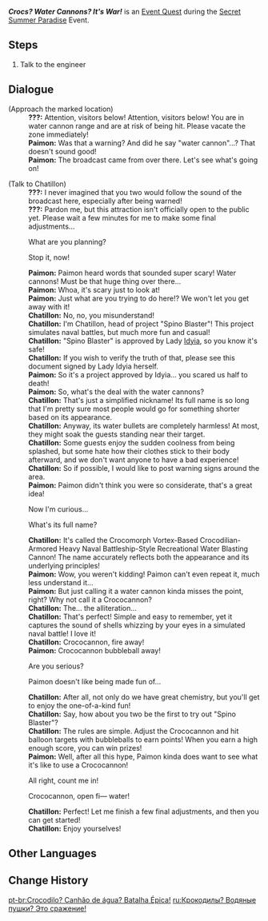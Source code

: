 {{Quest Infobox
|id            = 73527
|image         = Event Quest Crocs Water Cannons It's War.png
|type          = World
|event_name    = Secret Summer Paradise
|requirement   = 
* Complete [[Fairground Gathering, Summer Lights Illuminated]]
|characters    = Chatillon; Paimon; Traveler
|startLocation = [[Veluriyam Mirage]]
|region        = 
|area          = Veluriyam Mirage
|subarea       = Silver Bottle Courtyard
|next          = 
|rewards       = Mora*10,000;Adventurer's Experience*4
|otherRewards  = 
* Unlocks the [[Secret Summer Paradise/Spino Blaster|Spino Blaster]] subevent.
}}
'''''Crocs? Water Cannons? It's War!''''' is an [[Event Quest]] during the [[Secret Summer Paradise]] Event.

==Steps==
# Talk to the engineer

==Dialogue==
{{Quest Description|After stumbling into a "dangerous area," you and Paimon run into a special engineer who's tinkering with a promising contraption...}}
{{Dialogue Start}}
;(Approach the marked location)
:'''???:''' Attention, visitors below! Attention, visitors below! You are in water cannon range and are at risk of being hit. Please vacate the zone immediately!
:'''Paimon:''' Was that a warning? And did he say "water cannon"...? That doesn't sound good!
:'''Paimon:''' The broadcast came from over there. Let's see what's going on!

;(Talk to Chatillon)
:'''???:''' I never imagined that you two would follow the sound of the broadcast here, especially after being warned!
:'''???:''' Pardon me, but this attraction isn't officially open to the public yet. Please wait a few minutes for me to make some final adjustments...
:{{DIcon}} What are you planning?
:{{DIcon}} Stop it, now!
:'''Paimon:''' Paimon heard words that sounded super scary! Water cannons! Must be that huge thing over there...
:'''Paimon:''' Whoa, it's scary just to look at!
:'''Paimon:''' Just what are you trying to do here!? We won't let you get away with it!
:'''Chatillon:''' No, no, you misunderstand!
:'''Chatillon:''' I'm Chatillon, head of project "Spino Blaster"! This project simulates naval battles, but much more fun and casual!
:'''Chatillon:''' "Spino Blaster" is approved by Lady [[Idyia]], so you know it's safe!
:'''Chatillon:''' If you wish to verify the truth of that, please see this document signed by Lady Idyia herself.
:{{Black Screen|The suspicious engineer offers proof in the form of official documents written in obtuse legalese, all with Idyia's distinct signature.<br>The margins even contain a few remarks and well-wishes from Idyia in her inimitable style...}}
:'''Paimon:''' So it's a project approved by Idyia... you scared us half to death!
:'''Paimon:''' So, what's the deal with the water cannons?
:'''Chatillon:''' That's just a simplified nickname! Its full name is so long that I'm pretty sure most people would go for something shorter based on its appearance.
:'''Chatillon:''' Anyway, its water bullets are completely harmless! At most, they might soak the guests standing near their target.
:'''Chatillon:''' Some guests enjoy the sudden coolness from being splashed, but some hate how their clothes stick to their body afterward, and we don't want anyone to have a bad experience!
:'''Chatillon:''' So if possible, I would like to post warning signs around the area.
:'''Paimon:''' Paimon didn't think you were so considerate, that's a great idea!
:{{DIcon}} Now I'm curious...
:{{DIcon}} What's its full name?
:'''Chatillon:''' It's called the Crocomorph Vortex-Based Crocodilian-Armored Heavy Naval Battleship-Style Recreational Water Blasting Cannon! The name accurately reflects both the appearance and its underlying principles!
:'''Paimon:''' Wow, you weren't kidding! Paimon can't even repeat it, much less understand it...
:'''Paimon:''' But just calling it a water cannon kinda misses the point, right? Why not call it a Crococannon?
:'''Chatillon:''' The... the alliteration...
:'''Chatillon:''' That's perfect! Simple and easy to remember, yet it captures the sound of shells whizzing by your eyes in a simulated naval battle! I love it!
:'''Chatillon:''' Crococannon, fire away!
:'''Paimon:''' Crococannon bubbleball away!
:{{DIcon}} Are you serious?
:{{DIcon}} Paimon doesn't like being made fun of...
:'''Chatillon:''' After all, not only do we have great chemistry, but you'll get to enjoy the one-of-a-kind fun!
:'''Chatillon:''' Say, how about you two be the first to try out "Spino Blaster"?
:'''Chatillon:''' The rules are simple. Adjust the Crococannon and hit balloon targets with bubbleballs to earn points! When you earn a high enough score, you can win prizes!
:'''Paimon:''' Well, after all this hype, Paimon kinda does want to see what it's like to use a Crococannon!
:{{DIcon}} All right, count me in!
:{{DIcon}} Crococannon, open fi&mdash; water!
:'''Chatillon:''' Perfect! Let me finish a few final adjustments, and then you can get started!
:'''Chatillon:''' Enjoy yourselves!
{{Dialogue End}}

==Other Languages==
{{Other Languages
|en      = Crocs? Water Cannons? It's War!
|zhs     = 鳄鱼？水炮？大作战！
|zhs_rm  = Èyú? Shuǐpào? Dà Zuòzhàn!
|zht     = 鱷魚？水炮？大作戰！
|zht_rm  = Èyú? Shuǐpào? Dà Zuòzhàn!
|zh_tl   = Crocodiles? Water Cannons? Battle!
|ja      = ワニワニ？ウォーターキャノン？大作戦！
|ja_rm   = Waniwani? Wootaa Kyanon? Daisakusen!
|ja_tl   = 
|ko      = 악어? 물대포? 대작전!
|ko_tl   = Crocodiles? Water Cannons? Big War!
|es      = ¿Espinodrilos? ¿Cañones de agua? ¡Esto es la guerra!
|es_tl   = {{Lex|Spinocrocodiles|es}}? Water Cannons? This Is War!
|fr      = Croco ? Canon ? C'est la guerre !
|fr_tl   = Croc? Cannon? It's War!
|ru      = Крокодилы? Водяные пушки? Это сражение!
|ru_tl   = Crocodiles? Water Cannons? It's Battle!
|th      = จระเข้? ปืนน้ำ? การต่อสู้ครั้งใหญ่!
|th_rm   = 
|th_tl   = 
|vi      = Cá Sấu? Pháo Nước? Chiến!
|vi_tl   = 
|de      = Krokodile? Kanonen? Wasserschlacht!
|de_tl   = Crocodiles? Cannons? Water Battle!
|id      = Buaya? Meriam Air? Pertempuran!
|id_tl   = Crocodile? Water Cannon! Battle!
|pt      = Crocodilo? Canhão de água? Batalha épica!
|pt_tl   = 
|tr      = Timsahlar mı? Su Topları mı? Bu Bir Savaş!
|tr_tl   = 
|it      = Coccodrilli? Cannoni ad acqua? Una guerra!
|it_tl   = Crocodiles? Water Cannons? A War!
}}

==Change History==
{{Change History|3.8}}

[[pt-br:Crocodilo? Canhão de água? Batalha Épica!]]
[[ru:Крокодилы? Водяные пушки? Это сражение!]]